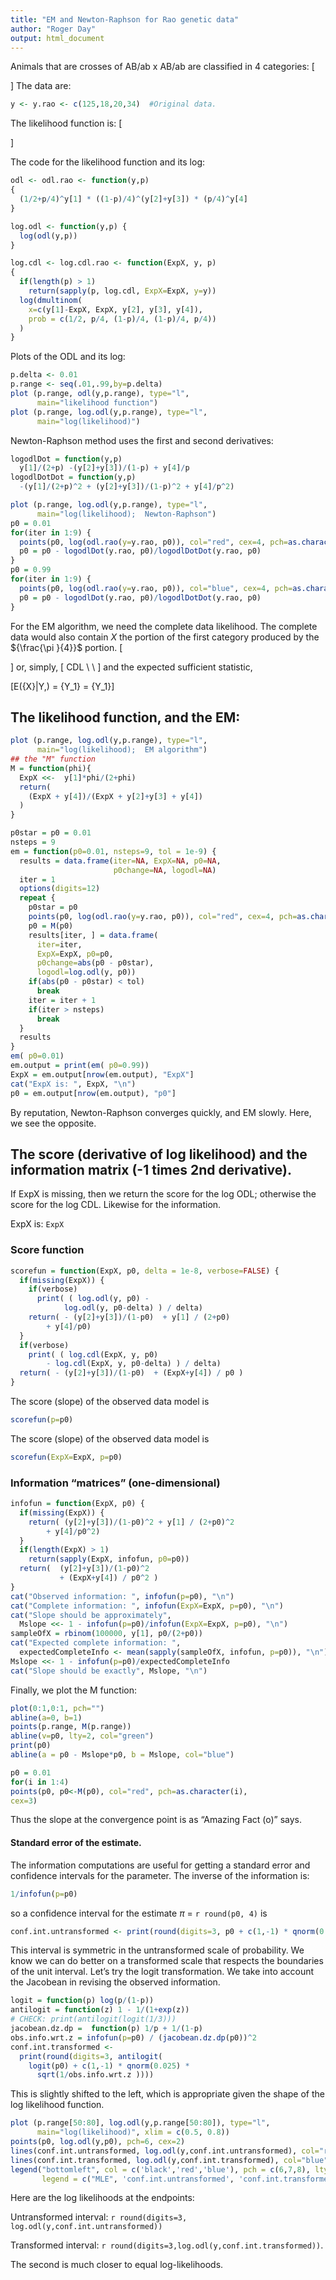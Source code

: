 ```yaml
---
title: "EM and Newton-Raphson for Rao genetic data"
author: "Roger Day"
output: html_document
---
```


Animals that are crosses of AB/ab x  AB/ab are classified in 4 categories: 
\[\begin{array}{*{20}{c}}
  Y&{Genotype}&{\Pr (category|\theta )}&{\Pr (category|\pi )} \\ 
  {125}&{AB}&{(3 - 2\theta  + {\theta ^2})/4}&{\frac{1}{2} + \frac{\pi }{4}} \\ 
  {18}&{Ab}&{(2\theta  - {\theta ^2})/4}&{\frac{1}{4} - \frac{\pi }{4}} \\ 
  {20}&{aB}&{(2\theta  - {\theta ^2})/4}&{\frac{1}{4} - \frac{\pi }{4}} \\ 
  {34}&{ab}&{(1 - 2\theta  + {\theta ^2})/4}&{\frac{\pi }{4}} 
\end{array}\]
The data are:
```r
y <- y.rao <- c(125,18,20,34)  #Original data.

```

The likelihood function is:
\[\begin{gathered}
  ODL \propto [Y|\pi ] \propto {\left( {\frac{1}{2} + \frac{\pi }{4}} \right)^{{Y_1}}}{\left( {\frac{1}{4} - \frac{\pi }{4}} \right)^{{Y_2} + {Y_3}}}{\left( {\frac{\pi }{4}} \right)^{{Y_4}}}  \\
  \quad \quad \quad \quad \quad \quad  \propto \sum\limits_{{X_1} = 0}^{{Y_1}} {\frac{{n!}}{{{X_1}!{X}!{Y_2}!{Y_3}!{Y_4}!}}{{\left( {\frac{1}{2}} \right)}^{{X_1}}}{{\left( {\frac{1}{4} - \frac{\pi }{4}} \right)}^{{Y_2} + {Y_3}}}{{\left( {\frac{\pi }{4}} \right)}^{{X} + {Y_4}}}}   \\
  \quad \quad \quad \quad = \sum\limits_{{X_1} = 0}^{{Y_1}} {\frac{{n!}}{{{X_1}!{X}!{Y_2}!{Y_3}!{Y_4}!}}CDL(\pi ;{X_1},{X},{Y_2},{Y_3},{Y_4})}   \\ 
\end{gathered} \]

The code for the likelihood function and its log:
```r
odl <- odl.rao <- function(y,p)
{
  (1/2+p/4)^y[1] * ((1-p)/4)^(y[2]+y[3]) * (p/4)^y[4] 
}

log.odl <- function(y,p) {
  log(odl(y,p))
}

log.cdl <- log.cdl.rao <- function(ExpX, y, p)
{
  if(length(p) > 1)
    return(sapply(p, log.cdl, ExpX=ExpX, y=y))
  log(dmultinom(
    x=c(y[1]-ExpX, ExpX, y[2], y[3], y[4]), 
    prob = c(1/2, p/4, (1-p)/4, (1-p)/4, p/4))
  )
}

```
Plots of the ODL and its log:
```r
p.delta <- 0.01
p.range <- seq(.01,.99,by=p.delta)
plot (p.range, odl(y,p.range), type="l",
      main="likelihood function")
plot (p.range, log.odl(y,p.range), type="l",
      main="log(likelihood)")

```

Newton-Raphson method uses the first and second derivatives:
```r
logodlDot = function(y,p)
  y[1]/(2+p) -(y[2]+y[3])/(1-p) + y[4]/p
logodlDotDot = function(y,p)
  -(y[1]/(2+p)^2 + (y[2]+y[3])/(1-p)^2 + y[4]/p^2)

plot (p.range, log.odl(y,p.range), type="l",
      main="log(likelihood);  Newton-Raphson")
p0 = 0.01
for(iter in 1:9) {
  points(p0, log(odl.rao(y=y.rao, p0)), col="red", cex=4, pch=as.character(iter))
  p0 = p0 - logodlDot(y.rao, p0)/logodlDotDot(y.rao, p0)
}
p0 = 0.99
for(iter in 1:9) {
  points(p0, log(odl.rao(y=y.rao, p0)), col="blue", cex=4, pch=as.character(iter))
  p0 = p0 - logodlDot(y.rao, p0)/logodlDotDot(y.rao, p0)
}
```

For the EM algorithm, we need  the complete data likelihood. The complete data would also contain $X$ the portion of the first category produced by the
${\frac{\pi }{4}}$ portion.
\[\begin{gathered}
  CDL = [X|\pi ] = \frac{{n!}}{{({Y_1} - X)!X!{Y_2}!{Y_3}!{Y_4}!}}{\left( {\frac{1}{2}} \right)^{{Y_1} - X}}{\left( {\frac{\pi }{4}} \right)^{{X}}}{\left( {\frac{1}{4} - \frac{\pi }{4}} \right)^{{Y_2} + {Y_3}}}{\left( {\frac{\pi }{4}} \right)^{{Y_4}}}  \\
\end{gathered} \]
or, simply,
\[
CDL \propto {\pi ^{{X} + {Y_4}}}{(1 - \pi )^{{Y_2} + {Y_3}}} \\
  \quad \quad \quad \quad  \\ 
\]
and the  expected sufficient statistic,

\[E({X}|Y,\pi ) = {Y_1}\frac{\pi / 4 }{{\pi / 4 + 1/2 }} = {Y_1}\frac{\pi }{{ \pi + 2 }}\]

## The likelihood function,  and the EM:
```r
plot (p.range, log.odl(y,p.range), type="l",
      main="log(likelihood);  EM algorithm")
## the "M" function 
M = function(phi){
  ExpX <<-  y[1]*phi/(2+phi) 
  return(
    (ExpX + y[4])/(ExpX + y[2]+y[3] + y[4])
  )
}

p0star = p0 = 0.01
nsteps = 9
em = function(p0=0.01, nsteps=9, tol = 1e-9) {
  results = data.frame(iter=NA, ExpX=NA, p0=NA,
                       p0change=NA, logodl=NA)
  iter = 1
  options(digits=12)
  repeat {
    p0star = p0
    points(p0, log(odl.rao(y=y.rao, p0)), col="red", cex=4, pch=as.character(iter))
    p0 = M(p0)
    results[iter, ] = data.frame(
      iter=iter, 
      ExpX=ExpX, p0=p0,
      p0change=abs(p0 - p0star), 
      logodl=log.odl(y, p0))
    if(abs(p0 - p0star) < tol)
      break
    iter = iter + 1
    if(iter > nsteps)
      break
  }
  results
}
em( p0=0.01)
em.output = print(em( p0=0.99))
ExpX = em.output[nrow(em.output), "ExpX"]
cat("ExpX is: ", ExpX, "\n")
p0 = em.output[nrow(em.output), "p0"]
```

By reputation, Newton-Raphson converges quickly, and EM slowly.  Here, we see the opposite.

## The score (derivative of log likelihood) and the information matrix (-1 times 2nd derivative).
If ExpX is missing, then we return the score for the log ODL; otherwise the score for the log CDL. Likewise for the information.


ExpX is: `ExpX`

###  Score function

```r

scorefun = function(ExpX, p0, delta = 1e-8, verbose=FALSE) {
  if(missing(ExpX)) {
    if(verbose)
      print( ( log.odl(y, p0) - 
            log.odl(y, p0-delta) ) / delta)
    return( - (y[2]+y[3])/(1-p0)  + y[1] / (2+p0) 
        + y[4]/p0)
  }
  if(verbose)
    print( ( log.cdl(ExpX, y, p0) 
        - log.cdl(ExpX, y, p0-delta) ) / delta)
  return( - (y[2]+y[3])/(1-p0)  + (ExpX+y[4]) / p0 )
}
```
The score (slope) of the observed data model is
```r
scorefun(p=p0)
```
The score (slope) of the observed data model is
```r
scorefun(ExpX=ExpX, p=p0)
```

### Information "matrices"  (one-dimensional)

```r
infofun = function(ExpX, p0) {
  if(missing(ExpX)) {
    return( (y[2]+y[3])/(1-p0)^2 + y[1] / (2+p0)^2 
        + y[4]/p0^2)
  }
  if(length(ExpX) > 1)
    return(sapply(ExpX, infofun, p0=p0))
  return(  (y[2]+y[3])/(1-p0)^2  
           + (ExpX+y[4]) / p0^2 )
}
cat("Observed information: ", infofun(p=p0), "\n")
cat("Complete information: ", infofun(ExpX=ExpX, p=p0), "\n")
cat("Slope should be approximately",
  Mslope <<- 1 - infofun(p=p0)/infofun(ExpX=ExpX, p=p0), "\n")
sampleOfX = rbinom(100000, y[1], p0/(2+p0)) 
cat("Expected complete information: ",
  expectedCompleteInfo <- mean(sapply(sampleOfX, infofun, p=p0)), "\n")
Mslope <<- 1 - infofun(p=p0)/expectedCompleteInfo 
cat("Slope should be exactly", Mslope, "\n")
```

Finally, we plot the M function:
```r
plot(0:1,0:1, pch="")
abline(a=0, b=1)
points(p.range, M(p.range))
abline(v=p0, lty=2, col="green")
print(p0)
abline(a = p0 - Mslope*p0, b = Mslope, col="blue")

p0 = 0.01
for(i in 1:4)
points(p0, p0<-M(p0), col="red", pch=as.character(i),
cex=3)
```

Thus the slope at the convergence point is as "Amazing  Fact (o)" says.

#### Standard error of the estimate.

The information computations are useful for getting a standard error and confidence intervals for the parameter.
The inverse of the information is:
```r
1/infofun(p=p0)
```
so a confidence interval for the estimate $\pi$ = `r round(p0, 4)` is 
```r
conf.int.untransformed <- print(round(digits=3, p0 + c(1,-1) * qnorm(0.025) * sqrt(1/infofun(p=p0))))
```
This interval is symmetric in the untransformed scale of probability. We know we can do better on a transformed scale that respects the boundaries of the unit interval. Let's try the logit transformation. We take into account the Jacobean in revising the observed information.
```r
logit = function(p) log(p/(1-p))
antilogit = function(z) 1 - 1/(1+exp(z))
# CHECK: print(antilogit(logit(1/3)))
jacobean.dz.dp =  function(p) 1/p + 1/(1-p)
obs.info.wrt.z = infofun(p=p0) / (jacobean.dz.dp(p0))^2
conf.int.transformed <-
  print(round(digits=3, antilogit(
    logit(p0) + c(1,-1) * qnorm(0.025) * 
      sqrt(1/obs.info.wrt.z ))))
```
This is slightly shifted to the left, which is appropriate given the shape of the log likelihood function.
```r
plot (p.range[50:80], log.odl(y,p.range[50:80]), type="l",
      main="log(likelihood)", xlim = c(0.5, 0.8))
points(p0, log.odl(y,p0), pch=6, cex=2)
lines(conf.int.untransformed, log.odl(y,conf.int.untransformed), col="red", pch=7, type='b')
lines(conf.int.transformed, log.odl(y,conf.int.transformed), col="blue", pch=8, type='b')
legend("bottomleft", col = c('black','red','blue'), pch = c(6,7,8), lty=c(0,1,1),
       legend = c("MLE", 'conf.int.untransformed', 'conf.int.transformed'))

```
Here are the log likelihoods at the endpoints:

Untransformed interval: `r round(digits=3, log.odl(y,conf.int.untransformed))` 

Transformed interval: `r round(digits=3,log.odl(y,conf.int.transformed))`.

The second  is much closer to equal log-likelihoods.


